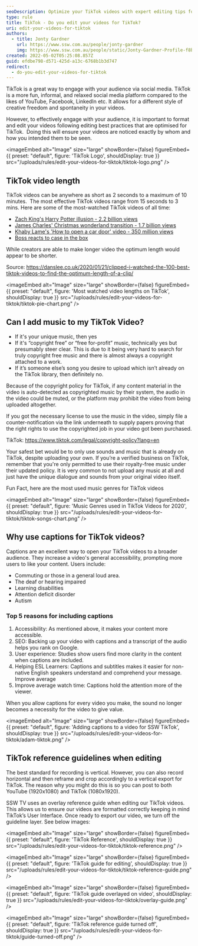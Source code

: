 ```yaml
---
seoDescription: Optimize your TikTok videos with expert editing tips for maximum engagement and visibility. Discover best practices for video length, music usage, and captioning to captivate audiences.
type: rule
title: TikTok - Do you edit your videos for TikTok?
uri: edit-your-videos-for-tiktok
authors:
  - title: Jonty Gardner
    url: https://www.ssw.com.au/people/jonty-gardner
    img: https://www.ssw.com.au/people/static/Jonty-Gardner-Profile-f8b9960c1c5482051abe7255cbc2dfcd.jpg
created: 2022-05-02T05:25:08.857Z
guid: efdbe798-d571-425d-a13c-6768b1b3d747
redirect:
  - do-you-edit-your-videos-for-tiktok
---
```

TikTok is a great way to engage with your audience via social media. TikTok is a more fun, informal, and relaxed social media platform compared to the likes of YouTube, Facebook, LinkedIn etc. It allows for a different style of creative freedom and spontaneity in your videos.

However, to effectively engage with your audience, it is important to format and edit your videos following editing best practices that are optimised for TikTok.  Doing this will ensure your videos are noticed exactly by whom and how you intended them to be seen.


<imageEmbed
  alt="Image"
  size="large"
  showBorder={false}
  figureEmbed={{
    preset: "default",
    figure: 'TikTok Logo',
    shouldDisplay: true
  }}
  src="/uploads/rules/edit-your-videos-for-tiktok/tiktok-logo.png"
/>

## TikTok video length

TikTok videos can be anywhere as short as 2 seconds to a maximum of 10 minutes.  The most effective TikTok videos range from 15 seconds to 3 mins. Here are some of the most-watched TikTok videos of all time:

* [Zach King's Harry Potter illusion - 2.2 billion views](https://www.tiktok.com/@zachking/video/6768504823336815877?is_from_webapp=1&sender_device=pc)
* [James Charles' Christmas wonderland transition - 1.7 billion views](https://www.tiktok.com/@jamescharles/video/6768188988441332998?is_from_webapp=1&sender_device=pc)
* [Khaby Lame's 'How to open a car door' video - 350 million views](https://www.tiktok.com/@khaby.lame/video/6979606181463526661?is_from_webapp=1&sender_device=pc)
* [Boss reacts to case in the box](https://www.tiktok.com/@tofutech/video/7082371662452165889?is_from_webapp=1&sender_device=pc)

While creators are able to make longer video the optimum length would appear to be shorter.

Source: <https://danslee.co.uk/2020/01/21/clipped-i-watched-the-100-best-tiktok-videos-to-find-the-optimum-length-of-a-clip/>


<imageEmbed
  alt="Image"
  size="large"
  showBorder={false}
  figureEmbed={{
    preset: "default",
    figure: 'Most watched video lengths on TikTok',
    shouldDisplay: true
  }}
  src="/uploads/rules/edit-your-videos-for-tiktok/tiktok-pie-chart.png"
/>

## Can I add music to my TikTok Video?

* If it's your unique music, then yes
* If it's “copyright free” or “free for-profit” music, technically yes but presumably steer clear. This is due to it being very hard to search for truly copyright free music and there is almost always a copyright attached to a work.
* If it’s someone else’s song you desire to upload which isn’t already on the TikTok library, then definitely no.

Because of the copyright policy for TikTok, if any content material in the video is auto-detected as copyrighted music by their system, the audio in the video could be muted, or the platform may prohibit the video from being uploaded altogether.

If you got the necessary license to use the music in the video, simply file a counter-notification via the link underneath to supply papers proving that the right rights to use the copyrighted job in your video got been purchased.

TikTok: <https://www.tiktok.com/legal/copyright-policy?lang=en>

Your safest bet would be to only use sounds and music that is already on TikTok, despite uploading your own. If you’re a verified business on TikTok, remember that you're only permitted to use their royalty-free music under their updated policy. It is very common to not upload any music at all and just have the unique dialogue and sounds from your original video itself.

Fun Fact, here are the most used music genres for TikTok videos


<imageEmbed
  alt="Image"
  size="large"
  showBorder={false}
  figureEmbed={{
    preset: "default",
    figure: 'Music Genres used in TikTok Videos for 2020',
    shouldDisplay: true
  }}
  src="/uploads/rules/edit-your-videos-for-tiktok/tiktok-songs-chart.png"
/>

## Why use captions for TikTok videos?

Captions are an excellent way to open your TikTok videos to a broader audience. They increase a video's general accessibility, prompting more users to like your content. Users include:

* Commuting or those in a general loud area.
* The deaf or hearing impaired
* Learning disabilities
* Attention deficit disorder
* Autism

### Top 5 reasons for including captions

1. Accessibility: As mentioned above, it makes your content more accessible.
2. SEO: Backing up your video with captions and a transcript of the audio helps you rank on Google.
3. User experience: Studies show users find more clarity in the content when captions are included.
4. Helping ESL Learners: Captions and subtitles makes it easier for non-native English speakers understand and comprehend your message. Improve average
5. Improve average watch time: Captions hold the attention more of the viewer.

When you allow captions for every video you make, the sound no longer becomes a necessity for the video to give value.


<imageEmbed
  alt="Image"
  size="large"
  showBorder={false}
  figureEmbed={{
    preset: "default",
    figure: 'Adding captions to a video for SSW TikTok',
    shouldDisplay: true
  }}
  src="/uploads/rules/edit-your-videos-for-tiktok/adam-tiktok.png"
/>

## TikTok reference guidelines when editing

The best standard for recording is vertical. However, you can also record horizontal and then reframe and crop accordingly to a vertical export for TikTok. The reason why you might do this is so you can post to both YouTube (1920x1080) and TikTok (1080x1920).

SSW TV uses an overlay reference guide when editing our TikTok videos. This allows us to ensure our videos are formatted correctly keeping in mind TikTok’s User Interface. Once ready to export our video, we turn off the guideline layer. See below images:


<imageEmbed
  alt="Image"
  size="large"
  showBorder={false}
  figureEmbed={{
    preset: "default",
    figure: 'TikTok Reference',
    shouldDisplay: true
  }}
  src="/uploads/rules/edit-your-videos-for-tiktok/tiktok-reference.png"
/>


<imageEmbed
  alt="Image"
  size="large"
  showBorder={false}
  figureEmbed={{
    preset: "default",
    figure: 'TikTok guide for editing',
    shouldDisplay: true
  }}
  src="/uploads/rules/edit-your-videos-for-tiktok/tiktok-reference-guide.png"
/>


<imageEmbed
  alt="Image"
  size="large"
  showBorder={false}
  figureEmbed={{
    preset: "default",
    figure: 'TikTok guide overlayed on video',
    shouldDisplay: true
  }}
  src="/uploads/rules/edit-your-videos-for-tiktok/overlay-guide.png"
/>


<imageEmbed
  alt="Image"
  size="large"
  showBorder={false}
  figureEmbed={{
    preset: "default",
    figure: 'TikTok reference guide turned off',
    shouldDisplay: true
  }}
  src="/uploads/rules/edit-your-videos-for-tiktok/guide-turned-off.png"
/>